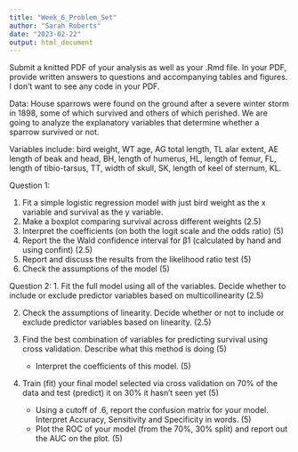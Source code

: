 ```yaml
---
title: "Week_6_Problem_Set"
author: "Sarah Roberts"
date: "2023-02-22"
output: html_document
---
```


Submit a knitted PDF of your analysis as well as your .Rmd file. In your PDF, provide written answers to questions and accompanying tables and figures. I don't want to see any code in your PDF. 

Data:
House sparrows were found on the ground after a severe winter storm in 1898, some of which survived and others of which perished. We are going to analyze the explanatory variables that determine whether a sparrow survived or not. 

Variables include: 
bird weight, WT
age, AG
total length, TL
alar extent, AE 
length of beak and head, BH, 
length of humerus, HL, 
length of femur, FL, 
length of tibio-tarsus, TT, 
width of skull, SK, 
length of keel of sternum, KL.




Question 1: 

1. Fit a simple logistic regression model with just bird weight as the x variable and survival as the y variable.
2. Make a boxplot comparing survival across different weights (2.5) 
3. Interpret the coefficients (on both the logit scale and the odds ratio) (5)
4. Report the the Wald confidence interval for β1 (calculated by hand and using confint) (2.5)
5. Report and discuss the results from the likelihood ratio test (5)
6. Check the assumptions of the model (5)

Question 2: 
1. Fit the full model using all of the variables. Decide whether to include or exclude predictor variables based on     multicollinearity (2.5)

2. Check the assumptions of linearity. Decide whether or not to include or exclude predictor variables based on          linearity. (2.5)

3. Find the best combination of variables for predicting survival using cross validation. Describe what this method is doing (5) 
    - Interpret the coefficients of this model. (5)
    
4. Train (fit) your final model selected via cross validation on 70% of the data and test (predict) it on 30% it hasn't seen yet (5)
    - Using a cutoff of .6, report the confusion matrix for your model. Interpret Accuracy, Sensitivity and Specificity in words. (5)
    - Plot the ROC of your model (from the 70%, 30% split) and report out the AUC on the plot. (5)
  
  
